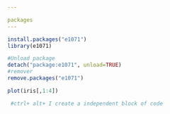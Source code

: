 ```yaml
---

packages
---
```


```r
install.packages("e1071")
library(e1071)
```

```r
#Unload package
detach("package:e1071", unload=TRUE)
#remover
remove.packages("e1071")
```

```r
plot(iris[,1:4])
```


```r
 #ctrl+ alt+ I create a independent block of code
```

